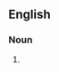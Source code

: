 {{also|shadowplays}}

==English==

===Noun===
{{head|en|noun plural form}}

# {{plural of|shadow play|lang=en}}